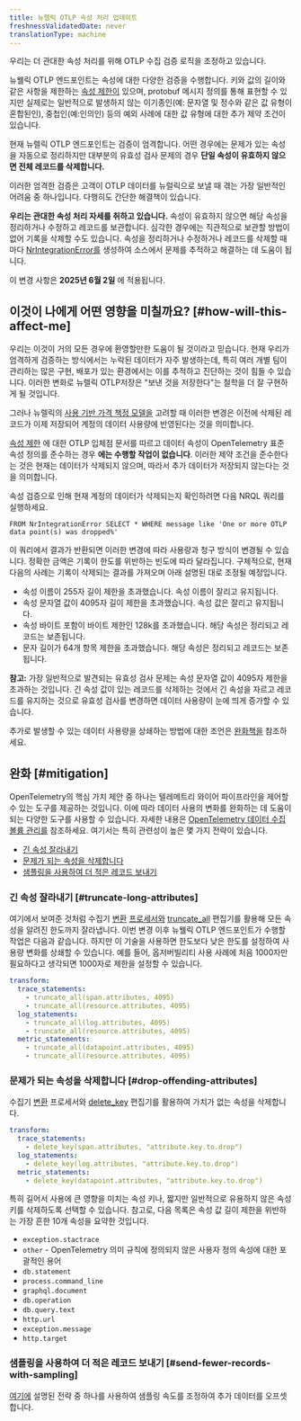 ```yaml
---
title: 뉴렐릭 OTLP 속성 처리 업데이트
freshnessValidatedDate: never
translationType: machine
---
```


우리는 더 관대한 속성 처리를 위해 OTLP 수집 검증 로직을 조정하고 있습니다.

뉴웰릭 OTLP 엔드포인트는 속성에 대한 다양한 검증을 수행합니다. 키와 값의 길이와 같은 사항을 제한하는 [속성 제한이](/docs/opentelemetry/best-practices/opentelemetry-otlp/#attribute-limits) 있으며, protobuf 메시지 정의를 통해 표현할 수 있지만 실제로는 일반적으로 발생하지 않는 이기종인(예: 문자열 및 정수와 같은 값 유형이 혼합된인), 중첩인(예:인의인) 등의 예외 사례에 대한 값 유형에 대한 추가 제약 조건이 있습니다.

현재 뉴렐릭 OTLP 엔드포인트는 검증이 엄격합니다. 어떤 경우에는 문제가 있는 속성을 자동으로 정리하지만 대부분의 유효성 검사 문제의 경우 **단일 속성이 유효하지 않으면 전체 레코드를 삭제합니다.**

이러한 엄격한 검증은 고객이 OTLP 데이터를 뉴럴릭으로 보낼 때 겪는 가장 일반적인 어려움 중 하나입니다. 다행히도 간단한 해결책이 있습니다.

**우리는 관대한 속성 처리 자세를 취하고 있습니다.** 속성이 유효하지 않으면 해당 속성을 정리하거나 수정하고 레코드를 보관합니다. 심각한 경우에는 직관적으로 보관할 방법이 없어 기록을 삭제할 수도 있습니다. 속성을 정리하거나 수정하거나 레코드를 삭제할 때마다 [NrIntegrationError를](https://docs.newrelic.com/docs/data-apis/manage-data/nrintegrationerror/) 생성하여 소스에서 문제를 추적하고 해결하는 데 도움이 됩니다.

이 변경 사항은 **2025년 6월 2일** 에 적용됩니다.

## 이것이 나에게 어떤 영향을 미칠까요? [#how-will-this-affect-me]

우리는 이것이 거의 모든 경우에 환영할만한 도움이 될 것이라고 믿습니다. 현재 우리가 엄격하게 검증하는 방식에서는 누락된 데이터가 자주 발생하는데, 특히 여러 개별 팀이 관리하는 많은 구현, 배포가 있는 환경에서는 이를 추적하고 진단하는 것이 힘들 수 있습니다. 이러한 변화로 뉴렐릭 OTLP저장은 &quot;보낸 것을 저장한다&quot;는 철학을 더 잘 구현하게 될 것입니다.

그러나 뉴렐릭의 [사용 기반 가격 책정 모델을](https://newrelic.com/pricing) 고려할 때 이러한 변경은 이전에 삭제된 레코드가 이제 저장되어 계정의 데이터 사용량에 반영된다는 것을 의미합니다.

[속성 제한](/docs/opentelemetry/best-practices/opentelemetry-otlp/#attribute-limits) 에 대한 OTLP 입체점 문서를 따르고 데이터 속성이 OpenTelemetry 표준 속성 정의를 준수하는 경우 **에는 수행할 작업이 없습니다**. 이러한 제약 조건을 준수한다는 것은 현재는 데이터가 삭제되지 않으며, 따라서 추가 데이터가 저장되지 않는다는 것을 의미합니다.

속성 검증으로 인해 현재 계정의 데이터가 삭제되는지 확인하려면 다음 NRQL 쿼리를 실행하세요.

```
FROM NrIntegrationError SELECT * WHERE message like 'One or more OTLP data point(s) was dropped%'
```

이 쿼리에서 결과가 반환되면 이러한 변경에 따라 사용량과 청구 방식이 변경될 수 있습니다. 정확한 금액은 기록이 한도를 위반하는 빈도에 따라 달라집니다. 구체적으로, 현재 다음의 사례는 기록이 삭제되는 결과를 가져오며 아래 설명된 대로 조정될 예정입니다.

* 속성 이름이 255자 길이 제한을 초과했습니다. 속성 이름이 잘리고 유지됩니다.
* 속성 문자열 값이 4095자 길이 제한을 초과했습니다. 속성 값은 잘리고 유지됩니다.
* 속성 바이트 포함이 바이트 제한인 128k를 초과했습니다. 해당 속성은 정리되고 레코드는 보존됩니다.
* 문자 길이가 64개 항목 제한을 초과했습니다. 해당 속성은 정리되고 레코드는 보존됩니다.

**참고:** 가장 일반적으로 발견되는 유효성 검사 문제는 속성 문자열 값이 4095자 제한을 초과하는 것입니다. 긴 속성 값이 있는 레코드를 삭제하는 것에서 긴 속성을 자르고 레코드를 유지하는 것으로 유효성 검사를 변경하면 데이터 사용량이 눈에 띄게 증가할 수 있습니다.

추가로 발생할 수 있는 데이터 사용량을 상쇄하는 방법에 대한 조언은 [완화책을](#mitigation) 참조하세요.

## 완화 [#mitigation]

OpenTelemetry의 핵심 가치 제안 중 하나는 텔레메트리 와이어 파이프라인을 제어할 수 있는 도구를 제공하는 것입니다. 이에 따라 데이터 사용의 변화를 완화하는 데 도움이 되는 다양한 도구를 사용할 수 있습니다. 자세한 내용은 [OpenTelemetry 데이터 수집 볼륨 관리를](/docs/opentelemetry/best-practices/opentelemetry-manage-data-ingest-volume/) 참조하세요. 여기서는 특히 관련성이 높은 몇 가지 전략이 있습니다.

* [긴 속성 잘라내기](#truncate-long-attributes)
* [문제가 되는 속성을 삭제합니다](#drop-offending-attributes)
* [샘플링을 사용하여 더 적은 레코드 보내기](#send-fewer-records-with-sampling)

### 긴 속성 잘라내기 [#truncate-long-attributes]

여기에서 보여준 것처럼 수집기 [변환](https://github.com/open-telemetry/opentelemetry-collector-contrib/tree/main/processor/transformprocessor) [프로세서와](https://github.com/newrelic/newrelic-opentelemetry-examples/blob/036108c49b20f0e05ca80366a488d60cd02c5e1d/other-examples/collector/nr-config/otel-config.yaml#L14-L24) [truncate\_all](https://github.com/open-telemetry/opentelemetry-collector-contrib/tree/main/pkg/ottl/ottlfuncs#truncate_all) 편집기를 활용해 모든 속성을 알려진 한도까지 잘라냅니다. 이번 변경 이후 뉴웰릭 OTLP 엔드포인트가 수행할 작업은 다음과 같습니다. 하지만 이 기술을 사용하면 한도보다 낮은 한도를 설정하여 사용량 변화를 상쇄할 수 있습니다. 예를 들어, 옵저버빌리티 사용 사례에 처음 1000자만 필요하다고 생각되면 1000자로 제한을 설정할 수 있습니다.

```yaml
transform:
  trace_statements:
    - truncate_all(span.attributes, 4095)
    - truncate_all(resource.attributes, 4095)
  log_statements:
    - truncate_all(log.attributes, 4095)
    - truncate_all(resource.attributes, 4095)
  metric_statements:
    - truncate_all(datapoint.attributes, 4095)
    - truncate_all(resource.attributes, 4095)
```

### 문제가 되는 속성을 삭제합니다 [#drop-offending-attributes]

수집기 [변환](https://github.com/open-telemetry/opentelemetry-collector-contrib/tree/main/processor/transformprocessor) 프로세서와 [delete\_key](https://github.com/open-telemetry/opentelemetry-collector-contrib/tree/main/pkg/ottl/ottlfuncs#delete_key) 편집기를 활용하여 가치가 없는 속성을 삭제합니다.

```yaml
transform:
  trace_statements:
    - delete_key(span.attributes, "attribute.key.to.drop")
  log_statements:
    - delete_key(log.attributes, "attribute.key.to.drop")
  metric_statements:
    - delete_key(datapoint.attributes, "attribute.key.to.drop")
```

특히 길어서 사용에 큰 영향을 미치는 속성 키나, 짧지만 일반적으로 유용하지 않은 속성 키를 삭제하도록 선택할 수 있습니다. 참고로, 다음 목록은 속성 값 길이 제한을 위반하는 가장 흔한 10개 속성을 요약한 것입니다.

* `exception.stactrace`
* `other` - OpenTelemetry 의미 규칙에 정의되지 않은 사용자 정의 속성에 대한 포괄적인 용어
* `db.statement`
* `process.command_line`
* `graphql.document`
* `db.operation`
* `db.query.text`
* `http.url`
* `exception.message`
* `http.target`

### 샘플링을 사용하여 더 적은 레코드 보내기 [#send-fewer-records-with-sampling]

[여기에](/docs/opentelemetry/best-practices/opentelemetry-manage-data-ingest-volume/#concept-sampling) 설명된 전략 중 하나를 사용하여 샘플링 속도를 조정하여 추가 데이터를 오프셋합니다.